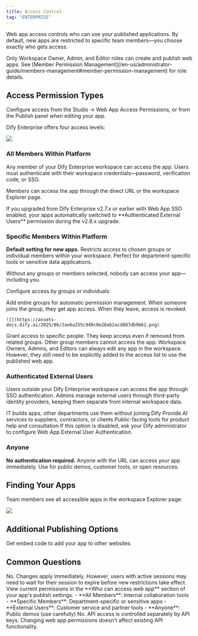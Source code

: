 ```yaml
---
title: Access Control
tag: "ENTERPRISE"
---
```


Web app access controls who can use your published applications. By default, new apps are restricted to specific team members—you choose exactly who gets access.

<Info>
Only Workspace Owner, Admin, and Editor roles can create and publish web apps. See [Member Permission Management](/en-us/administrator-guide/members-management#member-permission-management) for role details.
</Info>

## Access Permission Types

Configure access from the Studio → Web App Access Permissions, or from the Publish panel when editing your app.

Dify Enterprise offers four access levels:

![](https://assets-docs.dify.ai/2025/06/323f40cbf4d0091bc84724fd0bee529c.png)

### All Members Within Platform

Any member of your Dify Enterprise workspace can access the app. Users must authenticate with their workspace credentials—password, verification code, or SSO.

Members can access the app through the direct URL or the workspace Explorer page.

<Warning>
If you upgraded from Dify Enterprise v2.7.x or earlier with Web App SSO enabled, your apps automatically switched to **Authenticated External Users** permission during the v2.8.x upgrade.
</Warning>

### Specific Members Within Platform

**Default setting for new apps.** Restricts access to chosen groups or individual members within your workspace. Perfect for department-specific tools or sensitive data applications.

<Warning>
Without any groups or members selected, nobody can access your app—including you.
</Warning>

Configure access by groups or individuals:

<Tabs>
  <Tab title="By Groups">
    Add entire groups for automatic permission management. When someone joins the group, they get app access. When they leave, access is revoked.

    ![](https://assets-docs.dify.ai/2025/06/2ae6a255c949c0e28ab2acd087db9b62.png)
  </Tab>

  <Tab title="By Individuals">
    Grant access to specific people. They keep access even if removed from related groups. Other group members cannot access the app.
  </Tab>
</Tabs>

<Info>
Workspace Owners, Admins, and Editors can always edit any app in the workspace. However, they still need to be explicitly added to the access list to use the published web app.
</Info>

### Authenticated External Users

Users outside your Dify Enterprise workspace can access the app through SSO authentication. Admins manage external users through third-party identity providers, keeping them separate from internal workspace data.

<CardGroup cols={3}>
  <Card title="Large Enterprises" icon="building">
    IT builds apps, other departments use them without joining Dify
  </Card>
  <Card title="External Partners" icon="handshake">
    Provide AI services to suppliers, contractors, or clients
  </Card>
  <Card title="Customer Support" icon="headset">
    Public-facing tools for product help and consultation
  </Card>
</CardGroup>

<Info>
If this option is disabled, ask your Dify administrator to configure Web App External User Authentication.
</Info>

### Anyone

**No authentication required.** Anyone with the URL can access your app immediately. Use for public demos, customer tools, or open resources.

## Finding Your Apps

Team members see all accessible apps in the workspace Explorer page:

![](https://assets-docs.dify.ai/2025/04/44a22b6f66f80eae805a307388e5b3e9.png)

## Additional Publishing Options

<Card title="Embed in Website" icon="link" href="/en-us/user-guide/application-publishing/embedding-in-websites">
  Get embed code to add your app to other websites
</Card>

## Common Questions

<AccordionGroup>
  <Accordion title="Do permission changes require republishing?">
    No. Changes apply immediately. However, users with active sessions may need to wait for their session to expire before new restrictions take effect.
  </Accordion>

  <Accordion title="How do I check who has access?">
    View current permissions in the **Who can access web app** section of your app's publish settings.
  </Accordion>

  <Accordion title="Which permission level should I choose?">
    - **All Members**: Internal collaboration tools
    - **Specific Members**: Department-specific or sensitive apps
    - **External Users**: Customer service and partner tools
    - **Anyone**: Public demos (use carefully)
  </Accordion>

  <Accordion title="Do web app permissions affect API access?">
    No. API access is controlled separately by API keys. Changing web app permissions doesn't affect existing API functionality.
  </Accordion>
</AccordionGroup>
